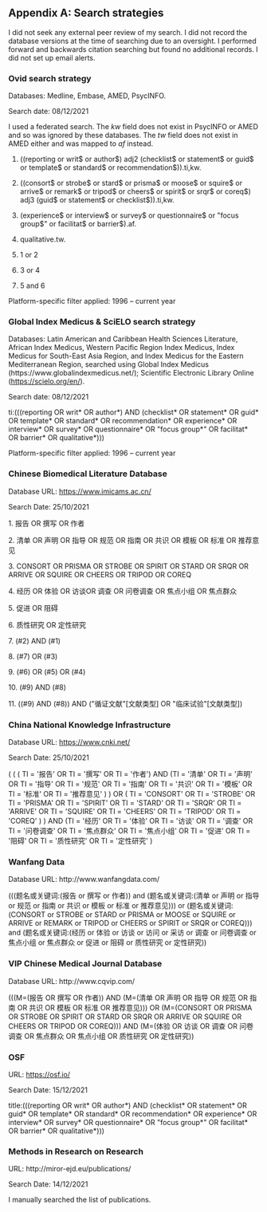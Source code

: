 ## Appendix A: Search strategies {.appendix #app-search-strategies .unnumbered}

I did not seek any external peer review of my search. I did not record the database versions at the time of searching due to an oversight. I performed forward and backwards citation searching but found no additional records. I did not set up email alerts.

### Ovid search strategy

Databases: Medline, Embase, AMED, PsycINFO.

Search date: 08/12/2021

I used a federated search. The *kw* field does not exist in PsycINFO or AMED and so was ignored by these databases. The *tw* field does not exist in AMED either and was mapped to *af* instead.

1.  ((reporting or writ\$ or author\$) adj2 (checklist\$ or statement\$ or guid\$ or template\$ or standard\$ or recommendation\$)).ti,kw.

2.  ((consort\$ or strobe\$ or stard\$ or prisma\$ or moose\$ or squire\$ or arrive\$ or remark\$ or tripod\$ or cheers\$ or spirit\$ or srqr\$ or coreq\$) adj3 (guid\$ or statement\$ or checklist\$)).ti,kw.

3.  (experience\$ or interview\$ or survey\$ or questionnaire\$ or \"focus group\$\" or facilitat\$ or barrier\$).af.

4.  qualitative.tw.

5.  1 or 2

6.  3 or 4

7.  5 and 6

Platform-specific filter applied: 1996 -- current year

### Global Index Medicus & SciELO search strategy

Databases: Latin American and Caribbean Health Sciences Literature, African Index Medicus, Western Pacific Region Index Medicus, Index Medicus for South-East Asia Region, and Index Medicus for the Eastern Mediterranean Region, searched using Global Index Medicus (https://www.globalindexmedicus.net/); Scientific Electronic Library Online (<https://scielo.org/en/>).

Search date: 08/12/2021

ti:(((reporting OR writ\* OR author\*) AND (checklist\* OR statement\* OR guid\* OR template\* OR standard\* OR recommendation\* OR experience\* OR interview\* OR survey\* OR questionnaire\* OR \"focus group\*\" OR facilitat\* OR barrier\* OR qualitative\*)))

Platform-specific filter applied: 1996 -- current year

### Chinese Biomedical Literature Database

Database URL: <https://www.imicams.ac.cn/>

Search Date: 25/10/2021

1\. 报告 OR 撰写 OR 作者

2\. 清单 OR 声明 OR 指导 OR 规范 OR 指南 OR 共识 OR 模板 OR 标准 OR 推荐意见

3\. CONSORT OR PRISMA OR STROBE OR SPIRIT OR STARD OR SRQR OR ARRIVE OR SQUIRE OR CHEERS OR TRIPOD OR COREQ

4\. 经历 OR 体验 OR 访谈OR 调查 OR 问卷调查 OR 焦点小组 OR 焦点群众

5\. 促进 OR 阻碍

6\. 质性研究 OR 定性研究

7\. (#2) AND (#1)

8\. (#7) OR (#3)

9\. (#6) OR (#5) OR (#4)

10\. (#9) AND (#8)

11\. ((#9) AND (#8)) AND (\"循证文献\"[文献类型] OR \"临床试验\"[文献类型])

### China National Knowledge Infrastructure

Database URL: <https://www.cnki.net/>

Search Date: 25/10/2021

( ( ( TI = \'报告\' OR TI = \'撰写\' OR TI = \'作者\') AND (TI = \'清单\' OR TI = \'声明\' OR TI = \'指导\' OR TI = \'规范\' OR TI = \'指南\' OR TI = \'共识\' OR TI = \'模板\' OR TI = \'标准\' OR TI = \'推荐意见\' ) ) OR ( TI = \'CONSORT\' OR TI = \'STROBE\' OR TI = \'PRISMA\' OR TI = \'SPIRIT\' OR TI = \'STARD\' OR TI = \'SRQR\' OR TI = \'ARRIVE\' OR TI = \'SQUIRE\' OR TI = \'CHEERS\' OR TI = \'TRIPOD\' OR TI = \'COREQ\' ) ) AND (TI = \'经历\' OR TI = \'体验\' OR TI = \'访谈\' OR TI = \'调查\' OR TI = \'问卷调查\' OR TI = \'焦点群众\' OR TI = \'焦点小组\' OR TI = \'促进\' OR TI = \'阻碍\' OR TI = \'质性研究\' OR TI = \'定性研究\' )

### Wanfang Data

Database URL: http://www.wanfangdata.com/

(((题名或关键词:(报告 or 撰写 or 作者)) and (题名或关键词:(清单 or 声明 or 指导 or 规范 or 指南 or 共识 or 模板 or 标准 or 推荐意见))) or (题名或关键词:(CONSORT or STROBE or STARD or PRISMA or MOOSE or SQUIRE or ARRIVE or REMARK or TRIPOD or CHEERS or SPIRIT or SRQR or COREQ))) and (题名或关键词:(经历 or 体验 or 访谈 or 访问 or 采访 or 调查 or 问卷调查 or 焦点小组 or 焦点群众 or 促进 or 阻碍 or 质性研究 or 定性研究))

### VIP Chinese Medical Journal Database

Database URL: http://www.cqvip.com/

(((M=(报告 OR 撰写 OR 作者)) AND (M=(清单 OR 声明 OR 指导 OR 规范 OR 指南 OR 共识 OR 模板 OR 标准 OR 推荐意见))) OR (M=(CONSORT OR PRISMA OR STROBE OR SPIRIT OR STARD OR SRQR OR ARRIVE OR SQUIRE OR CHEERS OR TRIPOD OR COREQ))) AND (M=(体验 OR 访谈 OR 调查 OR 问卷调查 OR 焦点群众 OR 焦点小组 OR 质性研究 OR 定性研究))

### OSF

URL: <https://osf.io/>

Search Date: 15/12/2021

title:(((reporting OR writ\* OR author\*) AND (checklist\* OR statement\* OR guid\* OR template\* OR standard\* OR recommendation\* OR experience\* OR interview\* OR survey\* OR questionnaire\* OR \"focus group\*\" OR facilitat\* OR barrier\* OR qualitative\*)))

### Methods in Research on Research 

URL: http://miror-ejd.eu/publications/

Search Date: 14/12/2021

I manually searched the list of publications.
